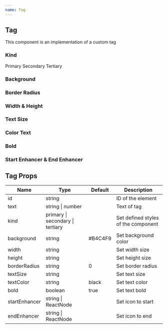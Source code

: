 ```yaml
---
name: Tag
---
```



<div />
<div>
  <H2 font="secondary">Tag</H2>
</div>

<Paragraph4>This component is an implementation of a custom tag</Paragraph4>

<div>
  <H3 font="secondary">Kind</H3>
</div>

<Playground>
  <div style={styles}>
    <Tag kind="primary" text="kind primary">
      Primary
    </Tag>
    <Tag kind="secondary" text="kind secondary">
      Secondary
    </Tag>
    <Tag kind="tertiary" text="kind tertiary">
      Tertiary
    </Tag>
  </div>
</Playground>

<div>
  <H3 font="secondary">Background</H3>
</div>

<Playground>
  <div style={styles}>
    <Tag background="#B4C4F9" text="background" />
  </div>
</Playground>

<div>
  <H3 font="secondary">Border Radius</H3>
</div>

<Playground>
  <div style={styles}>
    <Tag background="#B4C4F9" borderRadius="5px" text="border radius" />
  </div>
</Playground>

<div>
  <H3 font="secondary">Width & Height</H3>
</div>

<Playground>
  <div style={styles}>
    <Tag background="#B4C4F9" borderRadius="5px" width="80px" text="width" />
    <Tag background="#B4C4F9" borderRadius="5px" height="50px" text="height" />
  </div>
</Playground>

<div>
  <H3 font="secondary">Text Size</H3>
</div>

<Playground>
  <div style={styles}>
    <Tag
      background="#B4C4F9"
      borderRadius="5px"
      textSize="20px"
      text="text size"
    />
  </div>
</Playground>

<div>
  <H3 font="secondary">Color Text</H3>
</div>

<Playground>
  <div style={styles}>
    <Tag
      background="#2152F7"
      borderRadius="5px"
      colorText="white"
      text="color text"
    />
  </div>
</Playground>

<div>
  <H3 font="secondary">Bold</H3>
</div>

<Playground>
  <div style={styles}>
    <Tag background="#B4C4F9" borderRadius="5px" bold={false} text="bold" />
    <Tag background="#B4C4F9" borderRadius="5px" text="bold" />
  </div>
</Playground>

<div>
  <H3 font="secondary">Start Enhancer & End Enhancer</H3>
</div>

<Playground>
  <div style={styles}>
    <Tag
      background="#B4C4F9"
      borderRadius="5px"
      startEnhancer={CheckIcon}
      text="start enhancer"
    />
    <Tag
      background="#B4C4F9"
      borderRadius="5px"
      endEnhancer={CheckIcon}
      text="end enhancer"
    />
  </div>
</Playground>

<h2>Tag Props</h2>
<table>
  <thead>
    <tr>
      <th>Name</th>
      <th>Type</th>
      <th>Default</th>
      <th>Description</th>
    </tr>
  </thead>
  <tbody>
    <tr>
      <td>id</td>
      <td>string</td>
      <td></td>
      <td>ID of the element</td>
    </tr>
    <tr>
      <td>text</td>
      <td>string | number</td>
      <td></td>
      <td>Text of tag</td>
    </tr>
    <tr>
      <td>kind</td>
      <td>primary | secondary | tertiary</td>
      <td></td>
      <td>Set defined styles of the component</td>
    </tr>
    <tr>
      <td>background</td>
      <td>string</td>
      <td>#B4C4F9</td>
      <td>Set background color</td>
    </tr>
    <tr>
      <td>width</td>
      <td>string</td>
      <td></td>
      <td>Set width size</td>
    </tr>
    <tr>
      <td>height</td>
      <td>string</td>
      <td></td>
      <td>Set height size</td>
    </tr>
    <tr>
      <td>borderRadius</td>
      <td>string</td>
      <td>0</td>
      <td>Set border radius</td>
    </tr>
    <tr>
      <td>textSize</td>
      <td>string</td>
      <td></td>
      <td>Set text size</td>
    </tr>
    <tr>
      <td>textColor</td>
      <td>string</td>
      <td>black</td>
      <td>Set text color</td>
    </tr>
    <tr>
      <td>bold</td>
      <td>boolean</td>
      <td>true</td>
      <td>Set text bold</td>
    </tr>
    <tr>
      <td>startEnhancer</td>
      <td>string | ReactNode</td>
      <td></td>
      <td>Set icon to start</td>
    </tr>
    <tr>
      <td>endEnhancer</td>
      <td>string | ReactNode</td>
      <td></td>
      <td>Set icon to end</td>
    </tr>
  </tbody>
</table>
